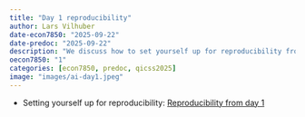 ```yaml
---
title: "Day 1 reproducibility"
author: Lars Vilhuber
date-econ7850: "2025-09-22"
date-predoc: "2025-09-22"
description: "We discuss how to set yourself up for reproducibility from the very first day of your project."
oecon7850: "1"
categories: [econ7850, predoc, qicss2025]
image: "images/ai-day1.jpeg"
---
```


- Setting yourself up for reproducibility: [Reproducibility from day 1](https://larsvilhuber.github.io/day1-tutorial/#/title-slide)
